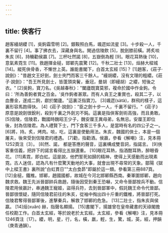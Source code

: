 ```yaml
---
---
---
```

title: 俠客行
---



趙客縵胡纓 [1]，吳鉤霜雪明 [2]。銀鞍照白馬，颯遝如流星 [3]。十步殺一人，千裏不留行 [4]。事了拂衣去，深藏身與名。閑過信陵飲 [5]，脫劍膝前橫。將炙啖朱亥 [6]，持觴勸侯嬴 [7]。三杯吐然諾 [8]，五嶽倒為輕 [9]。眼花耳熱後 [10]，意氣素霓生 [11]。救趙揮金槌，邯鄲先震驚 [12]。千秋二壯士 [13]，烜赫大樑城 [14]。縱死俠骨香，不慚世上英。誰能書閣下，白首太玄經 [15]？ [1]趙客，《莊子·說劍》："昔趙文王好劍，劍士夾門而客三千餘人。"縵胡纓，沒有文理的粗纓。《莊子·說劍》："吾王所見劍士，皆蓬頭突鬢，垂冠，曼胡（即縵胡）之纓，短後之衣。" [2]吳鉤，寶刀名。《吳越春秋》："闔廬既寶莫邪，複命於國中作金鉤。令曰：'所為善鉤者賞之百金。'吳作鉤者甚眾。而有人貪王之重賞也，殺其二子，以血釁金，遂成二鉤，獻於闔廬。"這裏泛指寶刀。 [3]颯遝(sàtà)，群飛的樣子，這裏形容馬跑得快。 [4]《莊子·說劍》："臣之劍十步一人，千裏不留行。"《莊子》原意是說劍很銳利，殺到千裏之外劍刃不鈍。這裏是指俠客劍術高強，而且勇敢。 [5]信陵，信陵君，戰國時魏昭王少子，魏安厘王異母弟，名無忌。安厘王即位後，封為信陵君。為人禮賢下士，門下食客三千多人，是當時有名的四公子之一。 [6]將，持。炙，烤肉。啖，吃，這裏是使動用法。朱亥，魏國的俠士，本是一個屠夫，後來受到信陵君的禮遇。 [7]勸，指勸酒。侯嬴，參看《解嘲》注，見本冊1252頁注〔3〕。 [8]然、諾， 都是答應的聲音，這裏構成雙音詞，指諾言。 [9]俠客重信義，把許下的諾言看得比五嶽還重。 [10]眼花耳熱，指酒酣耳熱，醉眼昏花。 [11]素霓，即白虹。這是說，他們誓死如歸的精神，使得上天感動而出現素霓。古人迷信，認為凡有什麼驚天動地的大事，就會出現不尋常的天象。鄒陽《獄中上樑王書》裏所說"白虹貫日""太白食昴"即屬於這一類。參看第三冊887頁。 [12]金槌，鐵椎。邯鄲，趙國國都，故城在今河北邯鄲縣西南。秦軍圍邯鄲，趙向魏求救。魏王先派晉鄙帥兵救趙，隨後因受到秦王恐嚇，又命令晉鄙按兵不動。信陵君用侯嬴計，串通魏王寵姬，盜得兵符，去到晉鄙軍中，假託魏王命令代晉鄙。晉鄙很懷疑，隨同信陵君前往的朱亥，從袖中掏出四十斤重的鐵椎，將晉鄙打死。信陵君奪得晉鄙軍後，進擊秦兵，解救了邯鄲的危急。 [13]二壯士，指朱亥與侯嬴。 [14]烜(xuǎn) 赫，指聲名顯揚。 [15]書閣下，揚雄曾在皇帝藏書的天祿閣擔任校勘工作。白首太玄經，等於說老於太玄經。太玄經，參看《解嘲》注，見本冊1246頁注〔17〕。纓，明，星，行，名，橫，嬴，輕，生，驚，城，英，經，押韻（庚青通韻）。